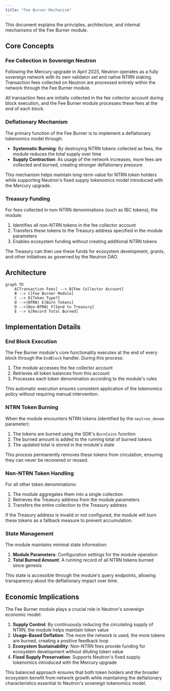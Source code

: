 ```yaml
---
title: "Fee Burner Mechanism"
---
```


This document explains the principles, architecture, and internal mechanisms of the Fee Burner module.

## Core Concepts

### Fee Collection in Sovereign Neutron

Following the Mercury upgrade in April 2025, Neutron operates as a fully sovereign network with its own validator set and native NTRN staking. Transaction fees collected on Neutron are processed entirely within the network through the Fee Burner module.

All transaction fees are initially collected in the fee collector account during block execution, and the Fee Burner module processes these fees at the end of each block.

### Deflationary Mechanism

The primary function of the Fee Burner is to implement a deflationary tokenomics model through:

- **Systematic Burning**: By destroying NTRN tokens collected as fees, the module reduces the total supply over time
- **Supply Contraction**: As usage of the network increases, more fees are collected and burned, creating stronger deflationary pressure

This mechanism helps maintain long-term value for NTRN token holders while supporting Neutron's fixed supply tokenomics model introduced with the Mercury upgrade.

### Treasury Funding

For fees collected in non-NTRN denominations (such as IBC tokens), the module:

1. Identifies all non-NTRN tokens in the fee collector account
2. Transfers these tokens to the Treasury address specified in the module parameters
3. Enables ecosystem funding without creating additional NTRN tokens

The Treasury can then use these funds for ecosystem development, grants, and other initiatives as governed by the Neutron DAO.

## Architecture

```mermaid
graph TD
    A[Transaction Fees] --> B[Fee Collector Account]
    B --> C[Fee Burner Module]
    C --> D{Token Type?}
    D -->|NTRN| E[Burn Tokens]
    D -->|Non-NTRN| F[Send to Treasury]
    E --> G[Record Total Burned]
```

## Implementation Details

### End Block Execution

The Fee Burner module's core functionality executes at the end of every block through the `EndBlock` handler. During this process:

1. The module accesses the fee collector account
2. Retrieves all token balances from this account
3. Processes each token denomination according to the module's rules

This automatic execution ensures consistent application of the tokenomics policy without requiring manual intervention.

### NTRN Token Burning

When the module encounters NTRN tokens (identified by the `neutron_denom` parameter):

1. The tokens are burned using the SDK's `BurnCoins` function
2. The burned amount is added to the running total of burned tokens
3. The updated total is stored in the module's state

This process permanently removes these tokens from circulation, ensuring they can never be recovered or reused.

### Non-NTRN Token Handling

For all other token denominations:

1. The module aggregates them into a single collection
2. Retrieves the Treasury address from the module parameters
3. Transfers the entire collection to the Treasury address

If the Treasury address is invalid or not configured, the module will burn these tokens as a fallback measure to prevent accumulation.

### State Management

The module maintains minimal state information:

1. **Module Parameters**: Configuration settings for the module operation
2. **Total Burned Amount**: A running record of all NTRN tokens burned since genesis

This state is accessible through the module's query endpoints, allowing transparency about the deflationary impact over time.

## Economic Implications

The Fee Burner module plays a crucial role in Neutron's sovereign economic model:

1. **Supply Control**: By continuously reducing the circulating supply of NTRN, the module helps maintain token value
2. **Usage-Based Deflation**: The more the network is used, the more tokens are burned, creating a positive feedback loop
3. **Ecosystem Sustainability**: Non-NTRN fees provide funding for ecosystem development without diluting token value
4. **Fixed Supply Preservation**: Supports Neutron's fixed supply tokenomics introduced with the Mercury upgrade

This balanced approach ensures that both token holders and the broader ecosystem benefit from network growth while maintaining the deflationary characteristics essential to Neutron's sovereign tokenomics model. 